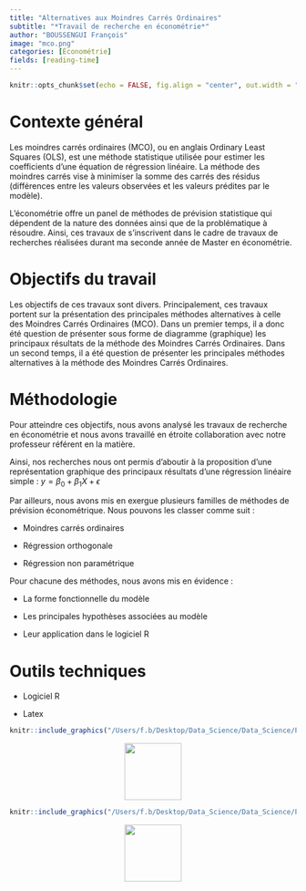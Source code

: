 ```yaml
---
title: "Alternatives aux Moindres Carrés Ordinaires"
subtitle: "*Travail de recherche en économétrie*"
author: "BOUSSENGUI François"
image: "mco.png"
categories: [Économétrie]
fields: [reading-time]
---
```


```r
knitr::opts_chunk$set(echo = FALSE, fig.align = "center", out.width = "100%")
```

# Contexte général

Les moindres carrés ordinaires (MCO), ou en anglais Ordinary Least Squares (OLS), est une méthode statistique utilisée pour estimer les coefficients d'une équation de régression linéaire. La méthode des moindres carrés vise à minimiser la somme des carrés des résidus (différences entre les valeurs observées et les valeurs prédites par le modèle).

L'économétrie offre un panel de méthodes de prévision statistique qui dépendent de la nature des données ainsi que de la problématique à résoudre. Ainsi, ces travaux de s'inscrivent dans le cadre de travaux de recherches réalisées durant ma seconde année de Master en économétrie.

# Objectifs du travail

Les objectifs de ces travaux sont divers. Principalement, ces travaux portent sur la présentation des principales méthodes alternatives à celle des Moindres Carrés Ordinaires (MCO). Dans un premier temps, il a donc été question de présenter sous forme de diagramme (graphique) les principaux résultats de la méthode des Moindres Carrés Ordinaires. Dans un second temps, il a été question de présenter les principales méthodes alternatives à la méthode des Moindres Carrés Ordinaires.

# Méthodologie 

Pour atteindre ces objectifs, nous avons analysé les travaux de recherche en économétrie et nous avons travaillé en étroite collaboration avec notre professeur référent en la matière.

Ainsi, nos recherches nous ont permis d'aboutir à la proposition d'une représentation graphique des principaux résultats d'une régression linéaire simple : $y = \beta_0 + \beta_1X + \epsilon$

Par ailleurs, nous avons mis en exergue plusieurs familles de méthodes de prévision économétrique. Nous pouvons les classer comme suit :

-   Moindres carrés ordinaires

-   Régression orthogonale

-   Régression non paramétrique

Pour chacune des méthodes, nous avons mis en évidence :

-   La forme fonctionnelle du modèle 

-   Les principales hypothèses associées au modèle

-   Leur application dans le logiciel R

# Outils techniques 

- Logiciel R

- Latex 


```r
knitr::include_graphics("/Users/f.b/Desktop/Data_Science/Data_Science/Personal_portfolio/Personal_portfolio/posts/first/AlternativesMCO.pdf")
```

::: {style="text-align:center;"}
[<img src="down.png" width="100"/>](https://drive.google.com/file/d/1jjlFMDcByaBqEMHDY7o6BApwaPJE7SG-/view?usp=sharing)
:::

```r
knitr::include_graphics("/Users/f.b/Desktop/Data_Science/Data_Science/Personal_portfolio/Personal_portfolio/posts/first/Alternatives aux MCO.pdf")
```

::: {style="text-align:center;"}
[<img src="down.png" width="100"/>](https://drive.google.com/file/d/1ztrNRPl6e0PET4KJlCsIvQOV-YAQ6EfB/view?usp=sharing)
:::


